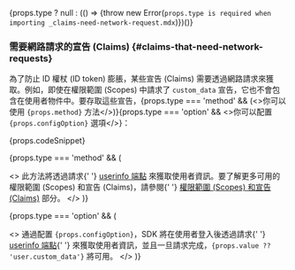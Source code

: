 {props.type ? null : (() => {throw new Error(`props.type is required when importing _claims-need-network-request.mdx`)})()}

### 需要網路請求的宣告 (Claims) \{#claims-that-need-network-requests}

為了防止 ID 權杖 (ID token) 膨脹，某些宣告 (Claims) 需要透過網路請求來獲取。例如，即使在權限範圍 (Scopes) 中請求了 `custom_data` 宣告，它也不會包含在使用者物件中。要存取這些宣告，<span>{props.type === 'method' && (<>你可以使用 <code>{props.method}</code> 方法</>)}{props.type === 'option' && <>你可以配置 <code>{props.configOption}</code> 選項</>}</span>：

{props.codeSnippet}

{props.type === 'method' && (

<>
  此方法將透過請求{' '}
  <a href="https://openid.net/specs/openid-connect-core-1_0.html#UserInfo">userinfo 端點</a>
  來獲取使用者資訊。要了解更多可用的權限範圍 (Scopes) 和宣告 (Claims)，請參閱{' '}
  <a href="#scopes-and-claims">權限範圍 (Scopes) 和宣告 (Claims)</a> 部分。
</>
)}

{props.type === 'option' && (

<>
  通過配置 <code>{props.configOption}</code>，SDK 將在使用者登入後透過請求{' '}
  <a href="https://openid.net/specs/openid-connect-core-1_0.html#UserInfo">userinfo 端點</a>{' '}
  來獲取使用者資訊，並且一旦請求完成，<code>{props.value ?? 'user.custom_data'}</code> 將可用。
</>
)}
